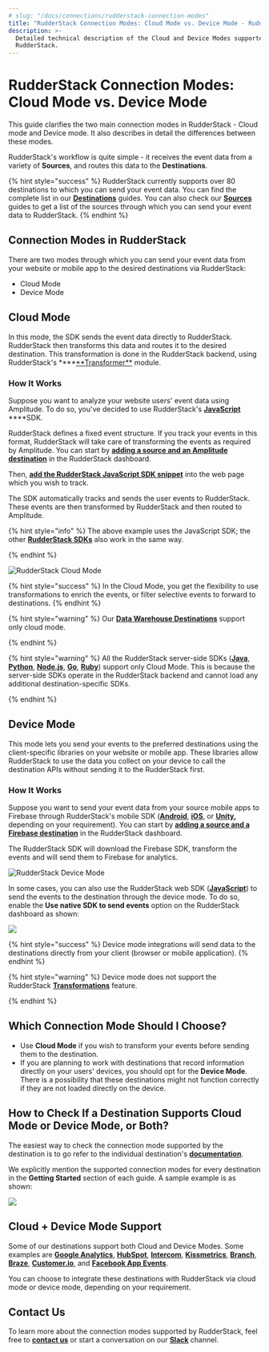 ```yaml
---
# slug: "/docs/connections/rudderstack-connection-modes"
title: "RudderStack Connection Modes: Cloud Mode vs. Device Mode - RudderStack"
description: >-
  Detailed technical description of the Cloud and Device Modes supported by
  RudderStack.
---
```


# RudderStack Connection Modes: Cloud Mode vs. Device Mode

This guide clarifies the two main connection modes in RudderStack - Cloud mode and Device mode. It also describes in detail the differences between these modes.

RudderStack's workflow is quite simple - it receives the event data from a variety of **Sources**, and routes this data to the **Destinations**.

{% hint style="success" %}
RudderStack currently supports over 80 destinations to which you can send your
event data. You can find the complete list in our
[**Destinations**](../destinations/) guides. You can also check our
[**Sources**](../stream-sources/) guides to get a list of the sources through
which you can send your event data to RudderStack.
{% endhint %}

## Connection Modes in RudderStack

There are two modes through which you can send your event data from your website or mobile app to the desired destinations via RudderStack:

- Cloud Mode
- Device Mode

## Cloud Mode

In this mode, the SDK sends the event data directly to RudderStack. RudderStack then transforms this data and routes it to the desired destination. This transformation is done in the RudderStack backend, using RudderStack's \***\*[**Transformer\*\*](https://github.com/rudderlabs/rudder-transformer) module.

### How It Works

Suppose you want to analyze your website users' event data using Amplitude. To do so, you've decided to use RudderStack's [**JavaScript**](../stream-sources/rudderstack-sdk-integration-guides/rudderstack-javascript-sdk/) \*\*\*\*SDK.

RudderStack defines a fixed event structure. If you track your events in this format, RudderStack will take care of transforming the events as required by Amplitude. You can start by [**adding a source and an Amplitude destination**](adding-source-and-destination-rudderstack.md) in the RudderStack dashboard.

Then, [**add the RudderStack JavaScript SDK snippet**](https://docs.rudderstack.com/stream-sources/rudderstack-sdk-integration-guides/rudderstack-javascript-sdk#2-installing-the-rudderstack-javascript-sdk) into the web page which you wish to track.

The SDK automatically tracks and sends the user events to RudderStack. These events are then transformed by RudderStack and then routed to Amplitude.

{% hint style="info" %}
The above example uses the JavaScript SDK; the other [**RudderStack SDKs**](https://docs.rudderstack.com/stream-sources/rudderstack-sdk-integration-guides) also work in the same way.

{% endhint %}

![RudderStack Cloud Mode](../.gitbook/assets/image%20%289%29.png)

{% hint style="success" %}
In the Cloud Mode, you get the flexibility to use transformations to enrich
the events, or filter selective events to forward to destinations.
{% endhint %}

{% hint style="warning" %}
Our [**Data Warehouse Destinations**](https://docs.rudderstack.com/data-warehouse-integrations) support only cloud mode.

{% endhint %}

{% hint style="warning" %}
All the RudderStack server-side SDKs \([**Java**](https://docs.rudderstack.com/rudderstack-sdk-integration-guides/rudderstack-java-sdk), [**Python**](https://docs.rudderstack.com/rudderstack-sdk-integration-guides/rudderstack-python-sdk), [**Node.js**](https://docs.rudderstack.com/rudderstack-sdk-integration-guides/rudderstack-node-sdk), [**Go**](https://docs.rudderstack.com/rudderstack-sdk-integration-guides/rudderstack-go-sdk), [**Ruby**](https://docs.rudderstack.com/rudderstack-sdk-integration-guides/rudderstack-ruby-sdk)\) support only Cloud Mode. This is because the server-side SDKs operate in the RudderStack backend and cannot load any additional destination-specific SDKs.

{% endhint %}

## Device Mode

This mode lets you send your events to the preferred destinations using the client-specific libraries on your website or mobile app. These libraries allow RudderStack to use the data you collect on your device to call the destination APIs without sending it to the RudderStack first.

### How It Works

Suppose you want to send your event data from your source mobile apps to Firebase through RudderStack's mobile SDK \([**Android**](https://docs.rudderstack.com/rudderstack-sdk-integration-guides/rudderstack-android-sdk), [**iOS**](https://docs.rudderstack.com/rudderstack-sdk-integration-guides/rudderstack-ios-sdk), or [**Unity**](https://docs.rudderstack.com/rudderstack-sdk-integration-guides/getting-started-with-unity-sdk)**,** depending on your requirement\). You can start by [**adding a source and a Firebase destination**](https://docs.rudderstack.com/how-to-guides/adding-source-and-destination-rudderstack) in the RudderStack dashboard.

The RudderStack SDK will download the Firebase SDK, transform the events and will send them to Firebase for analytics.

![RudderStack Device Mode](../.gitbook/assets/image%20%2829%29.png)

In some cases, you can also use the RudderStack web SDK \([**JavaScript**](../stream-sources/rudderstack-sdk-integration-guides/rudderstack-javascript-sdk/)\) to send the events to the destination through the device mode. To do so, enable the **Use native SDK to send events** option on the RudderStack dashboard as shown:

![](../.gitbook/assets/screen-shot-2021-06-07-at-4.17.14-pm.png)

{% hint style="success" %}
Device mode integrations will send data to the destinations directly from your
client \(browser or mobile application\).
{% endhint %}

{% hint style="warning" %}
Device mode does not support the RudderStack [**Transformations**](../adding-a-new-user-transformation-in-rudderstack/) feature.

{% endhint %}

## Which Connection Mode Should I Choose?

- Use **Cloud Mode** if you wish to transform your events before sending them to the destination.
- If you are planning to work with destinations that record information directly on your users' devices, you should opt for the **Device Mode**. There is a possibility that these destinations might not function correctly if they are not loaded directly on the device.

## How to Check If a Destination Supports Cloud Mode or Device Mode, or Both?

The easiest way to check the connection mode supported by the destination is to go refer to the individual destination's [**documentation**](../destinations/).

We explicitly mention the supported connection modes for every destination in the **Getting Started** section of each guide. A sample example is as shown:

![](../.gitbook/assets/screen-shot-2021-06-07-at-4.24.51-pm.png)

## Cloud + Device Mode Support

Some of our destinations support both Cloud and Device Modes. Some examples are [**Google Analytics**](https://docs.rudderstack.com/destinations/google-analytics-ga), [**HubSpot**](https://docs.rudderstack.com/destinations/hubspot), [**Intercom**](https://docs.rudderstack.com/destinations/intercom), [**Kissmetrics**](https://docs.rudderstack.com/destinations/kissmetrics), [**Branch**](https://docs.rudderstack.com/destinations/branchio), [**Braze**](https://docs.rudderstack.com/destinations/braze), [**Customer.io**](https://docs.rudderstack.com/destinations/customer.io), and [**Facebook App Events**](https://docs.rudderstack.com/destinations/facebook-app-events).

You can choose to integrate these destinations with RudderStack via cloud mode or device mode, depending on your requirement.

## Contact Us

To learn more about the connection modes supported by RudderStack, feel free to [**contact us**](mailto:%20docs@rudderstack.com) or start a conversation on our [**Slack**](https://resources.rudderstack.com/join-rudderstack-slack) channel.
